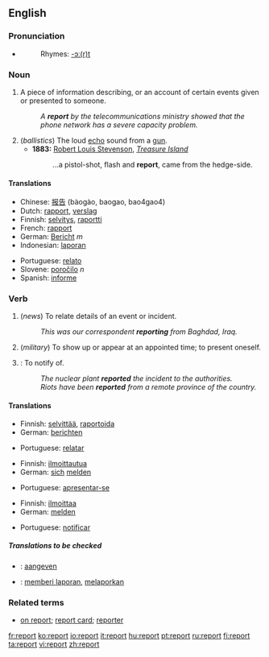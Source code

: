 ==English==

===Pronunciation===
*{{audio|en-us-report.ogg|Audio (US)}}
*:Rhymes: [[Rhymes:English:-ɔː(r)t|-ɔː(r)t]]

===Noun===
{{en-noun}}

# A piece of information describing, or an account of certain events given or presented to someone.
#:''A '''report''' by the telecommunications ministry showed that the phone network has a severe capacity problem.''
# (''ballistics'') The loud [[echo]] sound from a [[gun]].
#*'''1883:''' [[w:Robert Louis Stevenson|Robert Louis Stevenson]], ''[[w:Treasure Island|Treasure Island]]''
#*: ...a pistol-shot, flash and '''report''', came from the hedge-side.

====Translations====
{{trans-top|information describing events}}
*Chinese: [[报告]] (bàogào, baogao, bao4gao4)
*Dutch: [[rapport]], [[verslag]]
*Finnish: [[selvitys]], [[raportti]]
*French: [[rapport]]
*German: [[Bericht]] ''m''
*Indonesian: [[laporan]]
{{trans-mid}}
*Portuguese: [[relato]]
*Slovene: [[poročilo]] ''n''
*Spanish: [[informe]]
{{trans-bottom}}

===Verb===
{{en-verb}}

# {{intransitive}} (''news'') To relate details of an event or incident.
#:''This was our correspondent '''reporting''' from Baghdad, Iraq.''
# {{intransitive}} (''military'') To show up or appear at an appointed time; to present oneself.
# {{transitive}}: To notify of.
#:''The nuclear plant '''reported''' the incident to the authorities.''
#:''Riots have been '''reported''' from a remote province of the country.''

====Translations====
{{trans-top|to relate event}}
*Finnish: [[selvittää]], [[raportoida]]
*German: [[berichten]]
{{trans-mid}}
*Portuguese: [[relatar]]
{{trans-bottom}}

{{trans-top|appear or present oneself}}
*Finnish: [[ilmoittautua]]
*German: [[sich]] [[melden]]
{{trans-mid}}
*Portuguese: [[apresentar-se]]
{{trans-bottom}}

{{trans-top|to notify}}
*Finnish: [[ilmoittaa]]
*German: [[melden]]
{{trans-mid}}
*Portuguese: [[notificar]]
{{trans-bottom}}

=====Translations to be checked=====
{{checktrans}}
{{top}}
*{{ttbc|Dutch}}: [[aangeven]]
*{{ttbc|Indonesian}}: [[memberi laporan]], [[melaporkan]]
{{bottom}}

===Related terms===
*[[on report]]; [[report card]]; [[reporter]]

[[fr:report]]
[[ko:report]]
[[io:report]]
[[it:report]]
[[hu:report]]
[[pt:report]]
[[ru:report]]
[[fi:report]]
[[ta:report]]
[[vi:report]]
[[zh:report]]